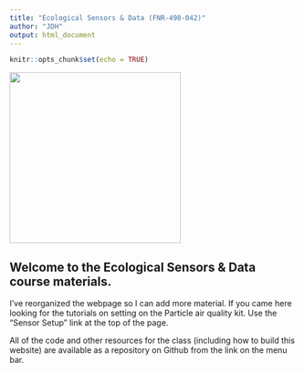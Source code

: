 ```yaml
---
title: "Ecological Sensors & Data (FNR-498-042)"
author: "JDH"
output: html_document
---
```


```r
knitr::opts_chunk$set(echo = TRUE)
```

![](sensor_lights_small.gif){width=300px}

## Welcome to the Ecological Sensors & Data course materials.
I've reorganized the webpage so I can add more material. If you came here looking for the tutorials on setting on the Particle air quality kit. Use the "Sensor Setup" link at the top of the page.

All of the code and other resources for the class (including how to build this website) are available as a repository on Github from the link on the menu bar.


